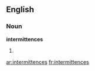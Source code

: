 ==English==

===Noun===
'''intermittences'''

# {{plural of|[[intermittence]]}}

[[ar:intermittences]]
[[fr:intermittences]]